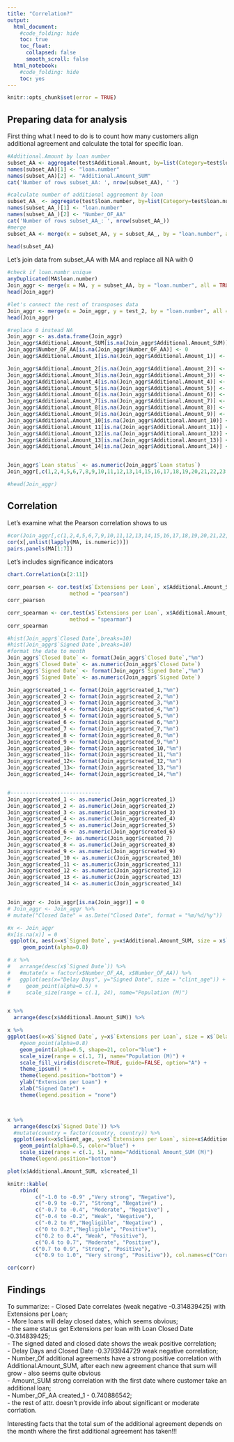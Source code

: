 ```yaml
---
title: "Correlation?"
output:
  html_document:
    #code_folding: hide
    toc: true
    toc_float:
      collapsed: false
      smooth_scroll: false
  html_notebook:
    #code_folding: hide
    toc: yes
---
```

```r
knitr::opts_chunk$set(error = TRUE)
```
## Preparing data for analysis 
First thing what I need to do is to count how many customers align additional agreement and calculate the total for specific loan. 

```r
#Additional.Amount by loan number
subset_AA <- aggregate(test$Additional.Amount, by=list(Category=test$loan.number), FUN=sum)
names(subset_AA)[1] <- "loan.number"
names(subset_AA)[2] <- "Additional.Amount_SUM"
cat('Number of rows subset_AA: ', nrow(subset_AA), ' ')

#calculate number of additional aggreement by loan
subset_AA_ <- aggregate(test$loan.number, by=list(Category=test$loan.number), FUN=length)
names(subset_AA_)[1] <- "loan.number"
names(subset_AA_)[2] <- "Number_OF_AA"
cat('Number of rows subset_AA_: ', nrow(subset_AA_))
#merge
subset_AA <- merge(x = subset_AA, y = subset_AA_, by = "loan.number", all = TRUE)

head(subset_AA)
```
Let's join data from subset_AA with MA and replace all NA with 0

```r
#check if loan.numbr unique
anyDuplicated(MA$loan.number)
Join_aggr <- merge(x = MA, y = subset_AA, by = "loan.number", all = TRUE)
head(Join_aggr)

#let's connect the rest of transposes data
Join_aggr <- merge(x = Join_aggr, y = test_2, by = "loan.number", all = TRUE)
head(Join_aggr)

#replace 0 instead NA
Join_aggr <- as.data.frame(Join_aggr)
Join_aggr$Additional.Amount_SUM[is.na(Join_aggr$Additional.Amount_SUM)] <- 0
Join_aggr$Number_OF_AA[is.na(Join_aggr$Number_OF_AA)] <- 0
Join_aggr$Additional.Amount_1[is.na(Join_aggr$Additional.Amount_1)] <- 0

Join_aggr$Additional.Amount_2[is.na(Join_aggr$Additional.Amount_2)] <- 0
Join_aggr$Additional.Amount_3[is.na(Join_aggr$Additional.Amount_3)] <- 0
Join_aggr$Additional.Amount_4[is.na(Join_aggr$Additional.Amount_4)] <- 0
Join_aggr$Additional.Amount_5[is.na(Join_aggr$Additional.Amount_5)] <- 0
Join_aggr$Additional.Amount_6[is.na(Join_aggr$Additional.Amount_6)] <- 0
Join_aggr$Additional.Amount_7[is.na(Join_aggr$Additional.Amount_7)] <- 0
Join_aggr$Additional.Amount_8[is.na(Join_aggr$Additional.Amount_8)] <- 0
Join_aggr$Additional.Amount_9[is.na(Join_aggr$Additional.Amount_9)] <- 0
Join_aggr$Additional.Amount_10[is.na(Join_aggr$Additional.Amount_10)] <- 0
Join_aggr$Additional.Amount_11[is.na(Join_aggr$Additional.Amount_11)] <- 0
Join_aggr$Additional.Amount_12[is.na(Join_aggr$Additional.Amount_12)] <- 0
Join_aggr$Additional.Amount_13[is.na(Join_aggr$Additional.Amount_13)] <- 0
Join_aggr$Additional.Amount_14[is.na(Join_aggr$Additional.Amount_14)] <- 0


Join_aggr$`Loan status` <- as.numeric(Join_aggr$`Loan status`)
Join_aggr[,c(1,2,4,5,6,7,8,9,10,11,12,13,14,15,16,17,18,19,20,21,22,23,24,25)]  %>% replace(is.na(.), 0)

#head(Join_aggr)

```

## Correlation 

Let’s examine what the Pearson correlation shows to us
```r
#cor(Join_aggr[,c(1,2,4,5,6,7,9,10,11,12,13,14,15,16,17,18,19,20,21,22,23,24,25)])
cor(x[,unlist(lapply(MA, is.numeric))])
pairs.panels(MA[1:7])  


```

Let's includes significance indicators

```r
chart.Correlation(x[2:11])

```

```r
corr_pearson <- cor.test(x$`Extensions per Loan`, x$Additional.Amount_SUM, 
                    method = "pearson")
corr_pearson

corr_spearman <- cor.test(x$`Extensions per Loan`, x$Additional.Amount_SUM, 
                    method = "spearman")
corr_spearman
```



```r
#hist(Join_aggr$`Closed Date`,breaks=10)
#hist(Join_aggr$`Signed Date`,breaks=10)
#format the date to month
Join_aggr$`Closed Date` <- format(Join_aggr$`Closed Date`,"%m")
Join_aggr$`Closed Date` <- as.numeric(Join_aggr$`Closed Date`)
Join_aggr$`Signed Date` <- format(Join_aggr$`Signed Date`,"%m")
Join_aggr$`Signed Date` <- as.numeric(Join_aggr$`Signed Date`)

Join_aggr$created_1 <- format(Join_aggr$created_1,"%m")
Join_aggr$created_2 <- format(Join_aggr$created_2,"%m")
Join_aggr$created_3 <- format(Join_aggr$created_3,"%m")
Join_aggr$created_4 <- format(Join_aggr$created_4,"%m")
Join_aggr$created_5 <- format(Join_aggr$created_5,"%m")
Join_aggr$created_6 <- format(Join_aggr$created_6,"%m")
Join_aggr$created_7 <- format(Join_aggr$created_7,"%m")
Join_aggr$created_8 <- format(Join_aggr$created_8,"%m")
Join_aggr$created_9 <- format(Join_aggr$created_9,"%m")
Join_aggr$created_10<- format(Join_aggr$created_10,"%m")
Join_aggr$created_11<- format(Join_aggr$created_11,"%m")
Join_aggr$created_12<- format(Join_aggr$created_12,"%m")
Join_aggr$created_13<- format(Join_aggr$created_13,"%m")
Join_aggr$created_14<- format(Join_aggr$created_14,"%m")


#-----------------------------
Join_aggr$created_1 <- as.numeric(Join_aggr$created_1)
Join_aggr$created_2 <- as.numeric(Join_aggr$created_2)
Join_aggr$created_3 <- as.numeric(Join_aggr$created_3)
Join_aggr$created_4 <- as.numeric(Join_aggr$created_4)
Join_aggr$created_5 <- as.numeric(Join_aggr$created_5)
Join_aggr$created_6 <- as.numeric(Join_aggr$created_6)
Join_aggr$created_7<- as.numeric(Join_aggr$created_7)
Join_aggr$created_8 <- as.numeric(Join_aggr$created_8)
Join_aggr$created_9 <- as.numeric(Join_aggr$created_9)
Join_aggr$created_10 <- as.numeric(Join_aggr$created_10)
Join_aggr$created_11 <- as.numeric(Join_aggr$created_11)
Join_aggr$created_12 <- as.numeric(Join_aggr$created_12)
Join_aggr$created_13 <- as.numeric(Join_aggr$created_13)
Join_aggr$created_14 <- as.numeric(Join_aggr$created_14)


Join_aggr <- Join_aggr[is.na(Join_aggr)] = 0
# Join_aggr <- Join_aggr %>%
# mutate("Closed Date" = as.Date("Closed Date", format = "%m/%d/%y"))

```



```r
#x <- Join_aggr
#x[is.na(x)] = 0
 ggplot(x, aes(x=x$`Signed Date`, y=x$Additional.Amount_SUM, size = x$`Delay Days`)) +
     geom_point(alpha=0.8)

# x %>%
#   arrange(desc(x$`Signed Date`)) %>%
#   #mutate(x = factor(x$Number_OF_AA, x$Number_OF_AA)) %>%
#   ggplot(aes(x="Delay Days", y="Signed Date", size = "clint_age")) +
#     geom_point(alpha=0.5) +
#     scale_size(range = c(.1, 24), name="Population (M)")


x %>%   
  arrange(desc(x$Additional.Amount_SUM)) %>%
```


```r
x %>%
ggplot(aes(x=x$`Signed Date`, y=x$`Extensions per Loan`, size = x$`Delay Days`)) +
    #geom_point(alpha=0.8)
    geom_point(alpha=0.5, shape=21, color="blue") +
    scale_size(range = c(.1, 7), name="Population (M)") +
    scale_fill_viridis(discrete=TRUE, guide=FALSE, option="A") +
    theme_ipsum() +
    theme(legend.position="bottom") +
    ylab("Extension per Loan") +
    xlab("Signed Date") +
    theme(legend.position = "none")



x %>%
  arrange(desc(x$`Signed Date`)) %>%
  #mutate(country = factor(country, country)) %>%
  ggplot(aes(x=x$client_age, y=x$`Extensions per Loan`, size=x$Additional.Amount_SUM, x$`Main Amount`)) +
    geom_point(alpha=0.5, color="blue") +
    scale_size(range = c(.1, 5), name="Additional Amount_SUM (M)")
    theme(legend.position="bottom") 

plot(x$Additional.Amount_SUM, x$created_1)
```





```r
knitr::kable(
    rbind(
         c("-1.0 to -0.9" ,"Very strong", "Negative"),
         c("-0.9 to -0.7", "Strong", "Negative") ,
         c("-0.7 to -0.4", "Moderate", "Negative") ,
         c("-0.4 to -0.2", "Weak", "Negative"),
         c("-0.2 to 0","Negligible", "Negative") ,
         c("0 to 0.2","Negligible", "Positive"),
         c("0.2 to 0.4", "Weak", "Positive"), 
         c("0.4 to 0.7", "Moderate", "Positive"), 
        c("0.7 to 0.9", "Strong", "Positive"), 
         c("0.9 to 1.0", "Very strong", "Positive")), col.names=c("Correlation", "Strength", "Direction"), booktabs = TRUE)

cor(corr)

```

## Findings 

To summarize:
  -  Closed Date correlates (weak negative -0.314839425) with Extensions per Loan; </br>
  -  More loans will delay closed dates, which seems obvious; </br>
  -  the same status get Extensions per loan with Loan Closed Date -0.314839425;</br>
  - The signed dated and closed date shows the weak positive correlation; </br>
  - Delay Days and Closed Date -0.3793944729 weak negative correlation;</br>
  - Number_Of additional agreements have a strong positive correlation with    Additional.Amount_SUM, after each new agreement chance that sum will grow - also seems quite obvious </br>
  - Amount_SUM strong correlation with the first date where customer take an additional loan;</br>
  - Number_OF_AA   created_1  - 0.740886542; </br>
  - the rest of attr. doesn't provide info about significant or moderate corrlation. 
  
Interesting facts that the total sum of the additional agreement depends on the month where the first additional agreement has taken!!!
















